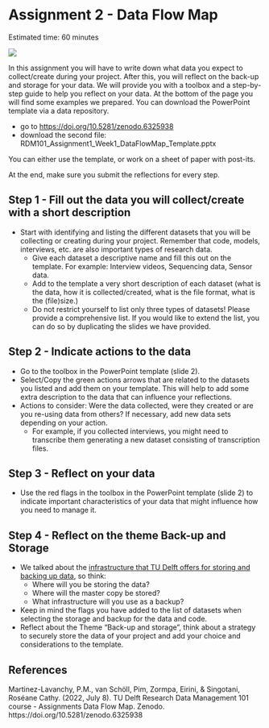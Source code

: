 # Assignment 2 - Data Flow Map {#assignment1}
Estimated time: 60 minutes


![](img/forestgump.gif)

In this assignment you will have to write down what data you expect to collect/create during your project. 
After this, you will reflect on the back-up and storage for your data. We will provide you with a toolbox and a step-by-step guide to help you reflect on your data. 
At the bottom of the page you will find some examples we prepared. 
You can download the PowerPoint template via a data repository. 

* go to [https://doi.org/10.5281/zenodo.6325938](https://doi.org/10.5281/zenodo.6325938) 
* download the second file: RDM101_Assignment1_Week1_DataFlowMap_Template.pptx 

You can either use the template, or work on a sheet of paper with post-its. 

At the end, make sure you submit the reflections for every step.


## Step 1 - Fill out the data you will collect/create with a short description
* Start with identifying and listing the different datasets that you will be collecting or creating during your project. Remember that code, models, interviews, etc. are also important types of research data.
  * Give each dataset a descriptive name and fill this out on the template. 
  For example: Interview videos, Sequencing data, Sensor data.
  * Add to the template a very short description of each dataset (what is the data, how it is collected/created, what is the file format, what is the (file)size.)
  * Do not restrict yourself to list only three types of datasets! 
  Please provide a comprehensive list. If you would like to extend the list, you can do so by duplicating the slides we have provided.

## Step 2 - Indicate actions to the data
* Go to the toolbox in the PowerPoint template (slide 2).
* Select/Copy the green actions arrows that are related to the datasets you listed and add them on your template. 
This will help to add some extra description to the data that can influence your reflections.
* Actions to consider: Were the data collected, were they created or are you re-using data from others? 
If necessary, add new data sets depending on your action. 
    * For example, if you collected interviews, you might need to transcribe them generating a new dataset consisting of transcription files.

## Step 3 - Reflect on your data
* Use the red flags in the toolbox in the PowerPoint template (slide 2) to indicate important characteristics of your data that might influence how you need to manage it.

## Step 4 - Reflect on the theme Back-up and Storage
* We talked about the [infrastructure that TU Delft offers for storing and backing up data](https://estherplomp.github.io/TNW-RDM-101/05-Essentials-for-Research-Data.html#research-data-infrastructure-at-tu-delft), so think: 
    * Where will you be storing the data?
    * Where will the master copy be stored?
    * What infrastructure will you use as a backup? 
* Keep in mind the flags you have added to the list of datasets when selecting the storage and backup for the data and code.
* Reflect about the Theme “Back-up and storage”, think about a strategy to securely store the data of your project and add your choice and considerations to the template.


## References
Martinez-Lavanchy, P.M., van Schöll, Pim, Zormpa, Eirini, & Singotani, Roséane Cathy. (2022, July 8). TU Delft Research Data Management 101 course - Assignments Data Flow Map. Zenodo. https://doi.org/10.5281/zenodo.6325938

